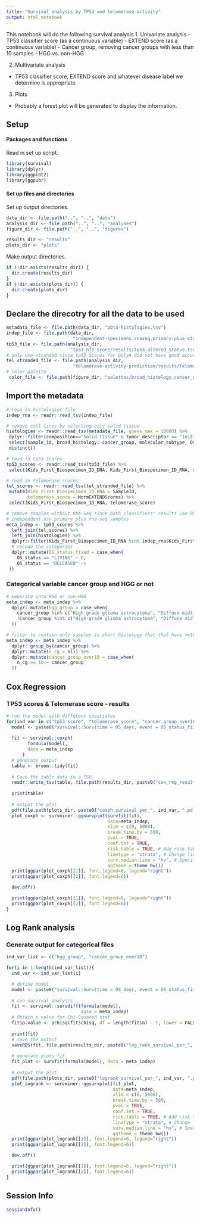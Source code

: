 ```yaml
---
title: "Survival analysis by TP53 and telomerase activity"
output: html_notebook
---
```


This notebook will do the following survival analysis
1. Univariate analysis 
- TP53 classifier score (as a continuous variable)
- EXTEND score (as a continuous variable)
- Cancer group, removing cancer groups with less than 10 samples
- HGG vs. non-HGG

2. Multivariate analysis
- TP53 classifier score, EXTEND score and whatever disease label we determine is appropriate

3. Plots
- Probably a forest plot will be generated to display the information.

## Setup

#### Packages and functions

Read in set up script.

```r
library(survival)
library(dplyr)
library(ggplot2)
library(ggpubr)
```

#### Set up files and directories

Set up output directories. 

```r
data_dir <- file.path("..", "..", "data")
analysis_dir <- file.path("..", "..", "analyses")
figure_dir <- file.path("..", "..", "figures")

results_dir <- "results"
plots_dir <- "plots"
```

Make output directories.

```r
if (!dir.exists(results_dir)) {
  dir.create(results_dir)
}
if (!dir.exists(plots_dir)) {
  dir.create(plots_dir)
}
```

## Declare the direcotry for all the data to be used 

```r
metadata_file <- file.path(data_dir, "pbta-histologies.tsv")
indep_file <- file.path(data_dir,
                         "independent-specimens.rnaseq.primary-plus-stranded.tsv")
tp53_file <- file.path(analysis_dir, 
                        "tp53_nf1_score/results/tp53_altered_status.tsv")
# only use stranded since tp53 scores for polyA did not have good accuracy
tel_stranded_file <- file.path(analysis_dir,
                         "telomerase-activity-prediction/results/TelomeraseScores_PTBAStranded_FPKM.txt")
# color palette
 color_file <- file.path(figure_dir, "palettes/broad_histology_cancer_group_palette.tsv")
```

## Import the metadata

```r
# read in histologies file
indep_rna <- readr::read_tsv(indep_file)

# remove cell lines by selecting only solid tissue
histologies <- readr::read_tsv(metadata_file, guess_max = 10000) %>%
 dplyr::filter(composition=="Solid Tissue" & tumor_descriptor == "Initial CNS Tumor") %>%
 select(sample_id, broad_histology, cancer_group, molecular_subtype, OS_status, OS_days, PFS_days) %>%
 distinct()

# read in tp53 scores
tp53_scores <- readr::read_tsv(tp53_file) %>%
 select(Kids_First_Biospecimen_ID_DNA, Kids_First_Biospecimen_ID_RNA, sample_id, tp53_score)

# read in telomerase scores
tel_scores <- readr::read_tsv(tel_stranded_file) %>%
 mutate(Kids_First_Biospecimen_ID_RNA = SampleID,
        telomerase_score = NormEXTENDScores) %>%
 select(Kids_First_Biospecimen_ID_RNA, telomerase_score)

# remove samples without RNA-Seq since both classifiers' results use RNA-Seq
# independent use primary plus rna-seq samples
meta_indep <- tp53_scores %>%
  left_join(tel_scores) %>%
  left_join(histologies) %>%
  dplyr::filter(Kids_First_Biospecimen_ID_RNA %in% indep_rna$Kids_First_Biospecimen_ID) %>%
  # recode the categories
  dplyr::mutate(OS_status_fixed = case_when(
    OS_status == "LIVING" ~ 0,
    OS_status == "DECEASED" ~1
 ))

```
 
### Categorical variable cancer group and HGG or not 
```r
# separate into HGG or non-HGG
meta_indep <- meta_indep %>% 
  dplyr::mutate(hgg_group = case_when(
    cancer_group %in% c("High-grade glioma astrocytoma", "Diffuse midline glioma", "Diffuse intrinsic pontine glioma") ~ "HGAT",
    !cancer_group %in% c("High-grade glioma astrocytoma", "Diffuse midline glioma", "Diffuse intrinsic pontine glioma") ~ "non-HGAT"
  ))

# filter to contain only samples in short histology that that have >=10 samples
meta_indep <- meta_indep %>% 
  dplyr::group_by(cancer_group) %>% 
  dplyr::mutate(n_cg = n()) %>% 
  dplyr::mutate(cancer_group_over10 = case_when(
    n_cg >= 10 ~ cancer_group
  ))

```

## Cox Regression 
### TP53 scores & Telomerase score - results
```r
# run the model with different covariates
for(ind_var in c("tp53_score", "telomerase_score", "cancer_group_over10", "hgg_group")){
  model <- paste0("survival::Surv(time = OS_days, event = OS_status_fixed) ~ ", ind_var)
  
  fit <- survival::coxph(
        formula(model),
        data = meta_indep
      )
  # generate output
  table <- broom::tidy(fit) 
  
  # Save the table data in a TSV
  readr::write_tsv(table, file.path(results_dir, paste0("cox_reg_results_per_", ind_var, ".tsv")))
  
  print(table)
  
  # output the plot
  pdf(file.path(plots_dir, paste0("coxph_survival_per_", ind_var, ".pdf")))
  plot_coxph <- survminer::ggsurvplot(survfit(fit),
                                      data=meta_indep,
                                      xlim = c(0, 5000),
                                      break.time.by = 500,
                                      pval = TRUE, 
                                      conf.int = TRUE,
                                      risk.table = TRUE, # Add risk table
                                      linetype = "strata", # Change line type by groups
                                      surv.median.line = "hv", # Specify median survival
                                      ggtheme = theme_bw())
  print(ggpar(plot_coxph[[1]], font.legend=6, legend="right"))
  print(ggpar(plot_coxph[[2]], font.legend=6))

  dev.off()

  print(ggpar(plot_coxph[[1]], font.legend=6, legend="right"))
  print(ggpar(plot_coxph[[2]], font.legend=6))
}

```

## Log Rank analysis 
### Generate output for categorical files 
```r
ind_var_list <- c("hgg_group", "cancer_group_over10")

for(i in 1:length(ind_var_list)){
  ind_var <- ind_var_list[i]

  # define model
  model <- paste0("survival::Surv(time = OS_days, event = OS_status_fixed) ~ ", ind_var)
  
  # run survival analysis
  fit <- survival::survdiff(formula(model),
                            data = meta_indep)
  # Obtain p value for Chi-Squared stat
  fit$p.value <- pchisq(fit$chisq, df = length(fit$n) - 1, lower = FALSE)
  
  print(fit)
  # save the output
  saveRDS(fit, file.path(results_dir, paste0("log_rank_survival_per_", ind_var, ".RDS")))
  
  # generate plots fit
  fit_plot <- survfit(formula(model), data = meta_indep)
  
  # output the plot
  pdf(file.path(plots_dir, paste0("logrank_survival_per_", ind_var, ".pdf")))
  plot_logrank <- survminer::ggsurvplot(fit_plot,
                                        data=meta_indep,
                                        xlim = c(0, 5000),
                                        break.time.by = 500,
                                        pval = TRUE, 
                                        conf.int = TRUE,
                                        risk.table = TRUE, # Add risk table
                                        linetype = "strata", # Change line type by groups
                                        surv.median.line = "hv", # Specify median survival
                                        ggtheme = theme_bw())
  print(ggpar(plot_logrank[[1]], font.legend=6, legend="right"))
  print(ggpar(plot_logrank[[2]], font.legend=6))

  dev.off()

  print(ggpar(plot_logrank[[1]], font.legend=6, legend="right"))
  print(ggpar(plot_logrank[[2]], font.legend=6))
}

```

## Session Info

```r
sessionInfo()
```